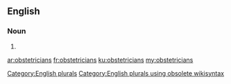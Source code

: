 ==English==

===Noun===
{{head|en}}

# {{plural of|obstetrician}}

[[Category:English plurals]][[Category:English plurals using obsolete wikisyntax]]

[[ar:obstetricians]]
[[fr:obstetricians]]
[[ku:obstetricians]]
[[my:obstetricians]]